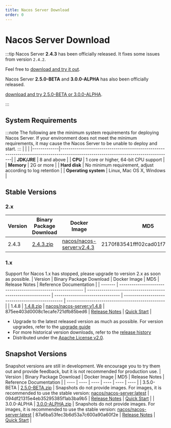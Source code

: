 ```yaml
---
title: Nacos Server Download
order: 0
---
```

# Nacos Server Download
:::tip
Nacos Server **2.4.3** has been officially released. It fixes some issues from version `2.4.2`.

Feel free to [download and try it out](#stable-versions).

Nacos Server **2.5.0-BETA** and **3.0.0-ALPHA** has also been officially released.

[download and try 2.5.0-BETA or 3.0.0-ALPHA](#snapshot-versions).

:::
## System Requirements
:::note
The following are the minimum system requirements for deploying Nacos Server. If your environment does not meet the minimum requirements, it may cause the Nacos Server to be unable to deploy and start.
:::
|             |                                                                                                                         |
|-------------|------------------------------------------------------------------------------------------------------------------------------------|
| **JDK/JRE** | 8 and above  |
| **CPU**  | 1 core or higher, 64-bit CPU support    |
| **Memory** | 2G or more |
| **Hard disk** | No minimum requirement, adjust according to log retention |
| **Operating system** | Linux, Mac OS X, Windows |
## Stable Versions
### 2.x
| Version | Binary Package Download                                                  | Docker Image                                                 | MD5                         | Release Notes                                    | Reference Documentation                                  |
| ------- | ------------------------------------------------------------ | ------------------------------------------------------------ | -------------------------------- | ------------------------------------------------ | ------------------------------------------------ |
| 2.4.3   | [2.4.3.zip](https://download.nacos.io/nacos-server/nacos-server-2.4.3.zip) | [nacos/nacos-server\:v2.4.3](https://hub.docker.com/r/nacos/nacos-server/tags?page=1&name=2.4.3) | 2170f83541fff02cad01f7fafb19d098 | [Release Notes](https://github.com/alibaba/nacos/releases/tag/2.4.3)      | [Quick Start](/docs/latest/quickstart/quick-start/)      |

### 1.x
Support for Nacos 1.x has stopped, please upgrade to version 2.x as soon as possible.
| Version | Binary Package Download                                                | Docker Image                                                 | MD5                         | Release Notes                                     | Reference Documentation                                  |
| ------- | ------------------------------------------------------------ | ------------------------------------------------------------ | -------------------------------- | ------------------------------------------------ | ------------------------------------------------ |
| 1.4.8   | [1.4.8.zip](https://download.nacos.io/nacos-server/nacos-server-1.4.8.zip) | [nacos/nacos-server\:v1.4.8](https://hub.docker.com/r/nacos/nacos-server/tags?page=1&name=1.4.8) | 875ee403d0008c1ecafe721dfb85bed6 | [Release Notes](https://github.com/alibaba/nacos/releases/tag/1.4.8)      | [Quick Start](/docs/v1/quick-start)      |
 - Upgrade to the latest released version as much as possible. For version upgrades, refer to the [upgrade guide](/docs/v2/upgrading/version2-upgrading)
 - For more historical version downloads, refer to the [release history](/download/release-history/)
 - Distributed under the [Apache License v2.0](https://www.apache.org/licenses/).
## Snapshot Versions
Snapshot versions are still in development. We encourage you to try them out and provide feedback, but it is not recommended for production use.
| Version | Binary Package Download                                                | Docker Image                                                 | MD5                         | Release Notes                                     | Reference Documentation                                  |
| ---- | ---- | ---- | ---- | ---- | ---- |
| 3.5.0-BETA | [2.5.0-BETA.zip](https://github.com/alibaba/nacos/releases/download/2.5.0-BETA/nacos-server-2.5.0-BETA.zip) | Snapshots do not provide images. For images, it is recommended to use the stable version: [nacos/nacos-server:latest](https://hub.docker.com/r/nacos/nacos-server/tags?page=1&name=latest) | 094df21315e4eb35295385f1ab3ba9b5 | [Release Notes](https://github.com/alibaba/nacos/releases/tag/2.5.0-BETA) | [Quick Start](/docs/next/quickstart/quick-start/) |
| 3.0.0-ALPHA | [3.0.0-ALPHA.zip](https://github.com/alibaba/nacos/releases/download/3.0.0-alpha/nacos-server-3.0.0-ALPHA.zip) | Snapshots do not provide images. For images, it is recommended to use the stable version: [nacos/nacos-server:latest](https://hub.docker.com/r/nacos/nacos-server/tags?page=1&name=latest) | 87a6ba53fec3b6d53a7c600a90a60f2e | [Release Notes](https://github.com/alibaba/nacos/releases/tag/3.0.0-alpha) | [Quick Start](/docs/v3.0/quickstart/quick-start/) |
